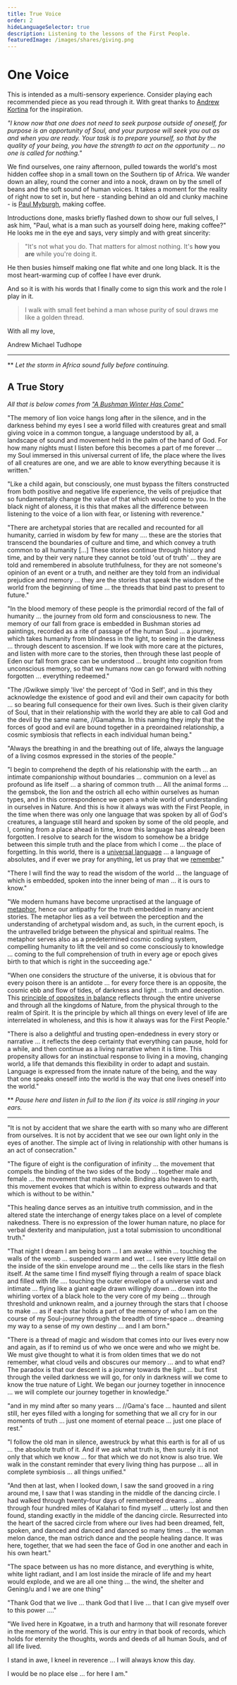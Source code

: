 ```yaml
---
title: True Voice
order: 2
hideLanguageSelector: true
description: Listening to the lessons of the First People.
featuredImage: /images/shares/giving.png
---
```


# One Voice

This is intended as a multi-sensory experience. Consider playing each recommended piece as you read through it. With great thanks to [Andrew Kortina](https://kortina.nyc/about-andrew-kortina/) for the inspiration.

<Sound src="https://www.youtube-nocookie.com/embed/izYrFFyY0O4" />

_"I know now that one does not need to seek purpose outside of oneself, for purpose is an opportunity of Soul, and your purpose will seek you out as and when you are ready. Your task is to prepare yourself, so that by the quality of your being, you have the strength to act on the opportunity ... no one is called for nothing."_

We find ourselves, one rainy afternoon, pulled towards the world's most hidden coffee shop in a small town on the Southern tip of Africa. We wander down an alley, round the corner and into a nook, drawn on by the smell of beans and the soft sound of human voices. It takes a moment for the reality of right now to set in, but here - standing behind an old and clunky machine - is [Paul Myburgh](/learn/module-0/conversation), making coffee.

Introductions done, masks briefly flashed down to show our full selves, I ask him, "Paul, what is a man such as yourself doing here, making coffee?" He looks me in the eye and says, very simply and with great sincerity:

> "It's not what you do. That matters for almost nothing. It's **how you are** while you're doing it.

He then busies himself making one flat white and one long black. It is the most heart-warming cup of coffee I have ever drunk.

And so it is with his words that I finally come to sign this work and the role I play in it.

> I walk with small feet behind a man whose purity of soul draws me like a golden thread.

With all my love,

Andrew Michael Tudhope

---

** _Let the storm in Africa sound fully before continuing._

## A True Story

<Sound src="https://www.youtube-nocookie.com/embed/xgPJtIpQtjo" />

_All that is below comes from ["A Bushman Winter Has Come"](https://www.amazon.com/Bushman-Winter-Has-Come-Bushmen/dp/0143530666)_

"The memory of lion voice hangs long after in the silence, and in the darkness behind my eyes I see a world filled with creatures great and small giving voice in a common tongue, a language understood by all, a landscape of sound and movement held in the palm of the hand of God. For how many nights must I listen before this becomes a part of me forever ... my Soul immersed in this universal current of life, the place where the lives of all creatures are one, and we are able to know everything because it is written."

"Like a child again, but consciously, one must bypass the filters constructed from both positive and negative life experience, the veils of prejudice that so fundamentally change the value of that which would come to you. In the black night of aloness, it is this that makes all the difference between listening to the voice of a lion with fear, or listening with reverence."

"There are archetypal stories that are recalled and recounted for all humanity, carried in wisdom by few for many .... these are the stories that transcend the boundaries of culture and time, and which convey a truth common to all humanity \[...\] These stories continue through history and time, and by their very nature they cannot be told 'out of truth' ... they are told and remembered in absolute truthfulness, for they are not someone's opinion of an event or a truth, and neither are they told from an individual prejudice and memory ... they are the stories that speak the wisdom of the world from the beginning of time ... the threads that bind past to present to future."

"In the blood memory of these people is the primordial record of the fall of humanity ... the journey from old form and consciousness to new. The memory of our fall from grace is embedded in Bushman stories ad paintings, recorded as a rite of passage of the human Soul ... a journey, which takes humanity from blindness in the light, to seeing in the darkness ... through descent to ascension. If we look with more care at the pictures, and listen with more care to the stories, then through these last people of Eden our fall from grace can be understood ... brought into cognition from unconscious memory, so that we humans now can go forward with nothing forgotten ... everything redeemed."

"The /Gwikwe simply 'live' the percept of 'God in Self', and in this they acknowledge the existence of good and evil and their own capacity for both ... so bearing full consequence for their own lives. Such is their given clarity of Soul, that in their relationship with the world they are able to call God and the devil by the same name, //Gamahma. In this naming they imply that the forces of good and evil are bound together in a preordained relationship, a cosmic symbiosis that reflects in each individual human being."

"Always the breathing in and the breathing out of life, always the language of a living cosmos expressed in the stories of the people."

"I begin to comprehend the depth of his relationship with the earth ... an intimate companionship without boundaries ... communion on a level as profound as life itself ... a sharing of common truth ... All the animal forms ... the gemsbok, the lion and the ostrich all echo within ourselves as human types, and in this correspondence we open a whole world of understanding in ourselves in Nature. And this is how it always was with the First People, in the time when there was only one language that was spoken by all of God's creatures, a language still heard and spoken by some of the old people, and I, coming from a place ahead in time, know this language has already been forgotten. I resolve to search for the wisdom to somehow be a bridge between this simple truth and the place from which I come ... the place of forgetting. In this world, there is a [universal language](/learn/module-7/perfection) ... a language of absolutes, and if ever we pray for anything, let us pray that we [remember](https://thebluebook.co.za/canto-i/)."

"There I will find the way to read the wisdom of the world ... the language of which is embedded, spoken into the inner being of man ... it is ours to know."

"We modern humans have become unpractised at the language of [metaphor](https://andytudhope.africa/soul/), hence our antipathy for the truth embedded in many ancient stories. The metaphor lies as a veil between the perception and the understanding of archetypal wisdom and, as such, in the current epoch, is the untravelled bridge between the physical and spiritual realms. The metaphor serves also as a predetermined cosmic coding system, compelling humanity to lift the veil and so come consciously to knowledge ... coming to the full comprehension of truth in every age or epoch gives birth to that which is right in the succeeding age."

"When one considers the structure of the universe, it is obvious that for every poison there is an antidote ... for every force there is an opposite, the cosmic ebb and flow of tides, of darkness and light ... truth and deception. This [principle of opposites in balance](/learn/module-0/play-of-pattern) reflects through the entire universe and through all the kingdoms of Nature, from the physical through to the realm of Spirit. It is the principle by which all things on every level of life are interrelated in wholeness, and this is how it always was for the First People."

"There is also a delightful and trusting open-endedness in every story or narrative ... it reflects the deep certainty that everything can pause, hold for a while, and then continue as a living narrative when it is time. This propensity allows for an instinctual response to living in a moving, changing world, a life that demands this flexibility in order to adapt and sustain. Language is expressed from the innate nature of the being, and the way that one speaks oneself into the world is the way that one lives oneself into the world."

** _Pause here and listen in full to the lion if its voice is still ringing in your ears._

---

<Sound src="https://www.youtube-nocookie.com/embed/PChit7-k35w?start=2298" />

"It is not by accident that we share the earth with so many who are different from ourselves. It is not by accident that we see our own light only in the eyes of another. The simple act of living in relationship with other humans is an act of consecration."

"The figure of eight is the configuration of infinity ... the movement that compels the binding of the two sides of the body ... together male and female ... the movement that makes whole. Binding also heaven to earth, this movement evokes that which is within to express outwards and that which is without to be within."

"This healing dance serves as an intuitive truth commission, and in the altered state the interchange of energy takes place on a level of complete nakedness. There is no expression of the lower human nature, no place for verbal dexterity and manipulation, just a total submission to unconditional truth."

"That night I dream I am being born ... I am awake within ... touching the walls of the womb ... suspended warm and wet ... I see every little detail on the inside of the skin envelope around me ... the cells like stars in the flesh itself. At the same time I find myself flying through a realm of space black and filled with life .... touching the outer envelope of a universe vast and intimate ... flying like a giant eagle drawn willingly down ... down into the whirling vortex of a black hole to the very core of my being ... through threshold and unknown realm, and a journey through the stars that I choose to make ... as if each star holds a part of the memory of who I am on the course of my Soul-journey through the breadth of time-space ... dreaming my way to a sense of my own destiny ... and I am born."

"There is a thread of magic and wisdom that comes into our lives every now and again, as if to remind us of who we once were and who we might be. We must give thought to what it is from olden times that we do not remember, what cloud veils and obscures our memory ... and to what end? The paradox is that our descent is a journey towards the light ... but first through the veiled darkness we will go, for only in darkness will we come to know the true nature of Light. We began our journey together in innocence ... we will complete our journey together in knowledge."

"and in my mind after so many years ... //Gama's face ... haunted and silent still, her eyes filled with a longing for something that we all cry for in our moments of truth ... just one moment of eternal peace ... just one place of rest."

"I follow the old man in silence, awestruck by what this earth is for all of us ... the absolute truth of it. And if we ask what truth is, then surely it is not only that which we know ... for that which we do not know is also true. We walk in the constant reminder that every living thing has purpose ... all in complete symbiosis ... all things unified."

"And then at last, when I looked down, I saw the sand grooved in a ring around me, I saw that I was standing in the middle of the dancing circle. I had walked through twenty-four days of remembered dreams ... alone through four hundred miles of Kalahari to find myself ... utterly lost and then found, standing exactly in the middle of the dancing circle. Resurrected into the heart of the sacred circle from where our lives had been dreamed, felt, spoken, and danced and danced and danced so many times ... the woman melon dance, the man ostrich dance and the people healing dance. It was here, together, that we had seen the face of God in one another and each in his own heart."

"The space between us has no more distance, and everything is white, white light radiant, and I am lost inside the miracle of life and my heart would explode, and we are all one thing ... the wind, the shelter and Gening/u and I we are one thing"

"Thank God that we live ... thank God that I live ... that I can give myself over to this power ...."

"We lived here in Kgoatwe, in a truth and harmony that will resonate forever in the memory of the world. This is our entry in that book of records, which holds for eternity the thoughts, words and deeds of all human Souls, and of all life lived.

I stand in awe, I kneel in reverence ... I will always know this day.

I would be no place else ... for here I am."


